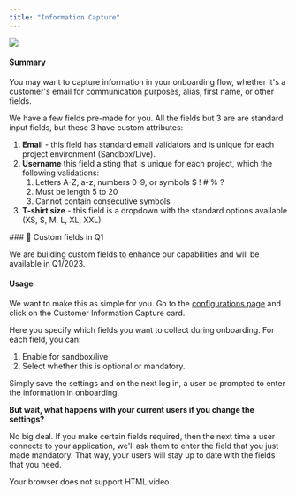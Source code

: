 ```yaml
---
title: "Information Capture"
---
```


<img src="/images/info_capture_vid.gif" />

#### Summary

You may want to capture information in your onboarding flow, whether it's a customer's email for communication purposes, alias, first name, or other fields. 

We have a few fields pre-made for you. All the fields but 3 are are standard input fields, but these 3 have custom attributes:

1. **Email** \- this field has standard email validators and is unique for each project environment \(Sandbox/Live\).
2. **Username** this field a sting that is unique for each project, which the following validations:  
   1. Letters A-Z, a-z, numbers 0-9, or symbols $ ! # % ?  
   2. Must be length 5 to 20  
   3. Cannot contain consecutive symbols
3. **T-shirt size** \- this field is a dropdown with the standard options available \(XS, S, M, L, XL, XXL\).

<Note>
### 📘 Custom fields in Q1

We are building custom fields to enhance our capabilities and will be available in Q1/2023.
</Note>

#### Usage

We want to make this as simple for you. Go to the [configurations page](https://app.dynamic.xyz/dashboard/configurations) and click on the Customer Information Capture card.

Here you specify which fields you want to collect during onboarding. For each field, you can:

1. Enable for sandbox/live
2. Select whether this is optional or mandatory.

Simply save the settings and on the next log in, a user be prompted to enter the information in onboarding. 

**But wait, what happens with your current users if you change the settings?**

No big deal. If you make certain fields required, then the next time a user connects to your application, we'll ask them to enter the field that you just made mandatory. That way, your users will stay up to date with the fields that you need.

 Your browser does not support HTML video.